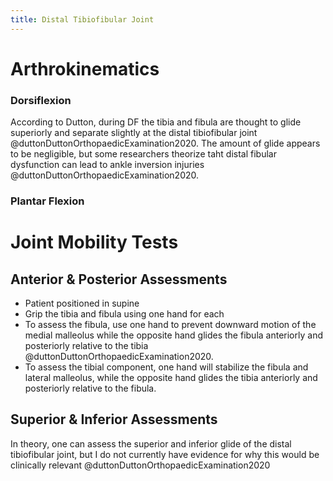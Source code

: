 ```yaml
---
title: Distal Tibiofibular Joint
---
```



# Arthrokinematics

:::{layout-ncol="2"}
### Dorsiflexion
According to Dutton, during DF the tibia and fibula are thought to glide superiorly and separate slightly at the distal tibiofibular joint @duttonDuttonOrthopaedicExamination2020. 
The amount of glide appears to be negligible, but some researchers theorize taht distal fibular dysfunction can lead to ankle inversion injuries @duttonDuttonOrthopaedicExamination2020. 

### Plantar Flexion
:::

# Joint Mobility Tests

## Anterior & Posterior Assessments
- Patient positioned in supine
- Grip the tibia and fibula using one hand for each
- To assess the fibula, use one hand to prevent downward motion of the medial malleolus while the opposite hand glides the fibula anteriorly and posteriorly relative to the tibia @duttonDuttonOrthopaedicExamination2020.
- To assess the tibial component, one hand will stabilize the fibula and lateral malleolus, while the opposite hand glides the tibia anteriorly and posteriorly relative to the fibula.

## Superior & Inferior Assessments

In theory, one can assess the superior and inferior glide of the distal tibiofibular joint, but I do not currently have evidence for why this would be clinically relevant @duttonDuttonOrthopaedicExamination2020 


